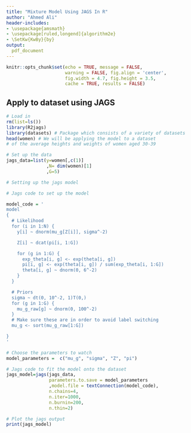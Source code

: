```yaml
---
title: "Mixture Model Using JAGS In R"
author: "Ahmed Ali"
header-includes:
- \usepackage{amsmath}
- \usepackage[ruled,longend]{algorithm2e}
- \SetKw{KwBy}{by}
output:
  pdf_document
---
```


```r
knitr::opts_chunk$set(echo = TRUE, message = FALSE, 
                      warning = FALSE, fig.align = 'center',
                      fig.width = 4.7, fig.height = 3.5, 
                      cache = TRUE, results = FALSE)
```

## Apply to dataset using JAGS

```r
# Load in
rm(list=ls())
library(R2jags)
library(datasets) # Package which consists of a variety of datasets
head(women) # We will be applying the model to a dataset 
# of the average heights and weights of women aged 30-39 
```

```r
# Set up the data
jags_data=list(y=women[,c(1)]
               ,N= dim(women)[1]
               ,G=5)
```

```r
# Setting up the jags model

# Jags code to set up the model

model_code = '
model
{
  # Likelihood
  for (i in 1:N) {
    y[i] ~ dnorm(mu_g[Z[i]], sigma^-2)

    Z[i] ~ dcat(pi[i, 1:G])

    for (g in 1:G) {
      exp_theta[i, g] <- exp(theta[i, g])
      pi[i, g] <- exp(theta[i, g]) / sum(exp_theta[i, 1:G])
      theta[i, g] ~ dnorm(0, 6^-2)
    }
  }

  # Priors
  sigma ~ dt(0, 10^-2, 1)T(0,)
  for (g in 1:G) {
    mu_g_raw[g] ~ dnorm(0, 100^-2)
  }
  # Make sure these are in order to avoid label switching
  mu_g <- sort(mu_g_raw[1:G])

}
'

# Choose the parameters to watch
model_parameters =  c("mu_g", "sigma", "Z", "pi")

# Jags code to fit the model onto the dataset
jags_model=jags(jags_data,
                parameters.to.save = model_parameters
                ,model.file = textConnection(model_code),
                n.chains=4,
                n.iter=1000,
                n.burnin=200,
                n.thin=2)
```

```r
# Plot the jags output
print(jags_model)
```
